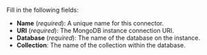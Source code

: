 Fill in the following fields:

- **Name** (_required_): A unique name for this connector.
- **URI** (_required_): The MongoDB instance connection URI.
- **Database** (_required_): The name of the database on the instance.
- **Collection**: The name of the collection within the database.